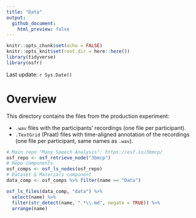 ```yaml
---
title: "Data"
output:
  github_document:
    html_preview: false
---
```


```r
knitr::opts_chunk$set(echo = FALSE)
knitr::opts_knit$set(root.dir = here::here())
library(tidyverse)
library(osfr)
```

Last update: `r Sys.Date()`

# Overview

This directory contains the files from the production experiment:

- `.wav` files with the participants' recordings (one file per participant).
- `.TextGrid` (Praat) files with time-aligned annotation of the recordings (one file per participant, same names as `.wav`).

<!-- TODO: ADD more info on annotation -->

```r
# Main repo "Many Speech Analysis": https://osf.io/3bmcp/
osf_repo <- osf_retrieve_node("3bmcp")
# Repo components
osf_comps <- osf_ls_nodes(osf_repo)
# Dataset & Materials component
data_comp <- osf_comps %>% filter(name == "Data")
```

```r
osf_ls_files(data_comp, "data") %>%
  select(name) %>%
  filter(str_detect(name, ".*\\.md", negate = TRUE)) %>%
  arrange(name)
```

